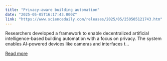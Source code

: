 ```yaml
---
title: "Privacy-aware building automation"
date: "2025-05-05T16:17:43.000Z"
link: "https://www.sciencedaily.com/releases/2025/05/250505121743.htm"
---
```


Researchers developed a framework to enable decentralized artificial intelligence-based building automation with a focus on privacy. The system enables AI-powered devices like cameras and interfaces t...

[Read more](https://www.sciencedaily.com/releases/2025/05/250505121743.htm)

